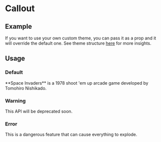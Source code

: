 
# Callout

## Example

<Callout emoji="💡">
  If you want to use your own custom theme, you can pass it as a prop and it
  will override the default one. See theme structure <Link href="/theme"><a href="/theme">here</a></Link> for more insights.
</Callout>

## Usage

### Default

<Callout emoji="👾">
  **Space Invaders** is a 1978 shoot 'em up arcade game developed by Tomohiro
  Nishikado.
</Callout>

### Warning

<Callout type="warning" emoji="⚠️">
  This API will be deprecated soon.
</Callout>

### Error

<Callout type="error" emoji="️🚫">
  This is a dangerous feature that can cause everything to explode.
</Callout>
